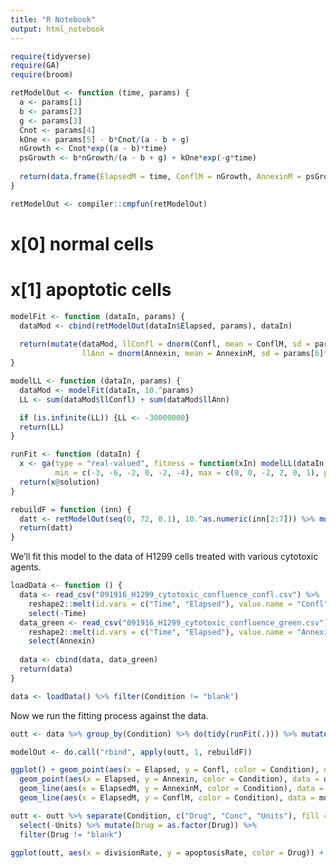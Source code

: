 ```yaml
---
title: "R Notebook"
output: html_notebook
---
```



```r
require(tidyverse)
require(GA)
require(broom)

retModelOut <- function (time, params) {
  a <- params[1]
  b <- params[2]
  g <- params[3]
  Cnot <- params[4]
  kOne <- params[5] - b*Cnot/(a - b + g)
  nGrowth <- Cnot*exp((a - b)*time)
  psGrowth <- b*nGrowth/(a - b + g) + kOne*exp(-g*time)
  
  return(data.frame(ElapsedM = time, ConflM = nGrowth, AnnexinM = psGrowth))
}

retModelOut <- compiler::cmpfun(retModelOut)
```


# x[0] normal cells
# x[1] apoptotic cells

```r
modelFit <- function (dataIn, params) {
  dataMod <- cbind(retModelOut(dataIn$Elapsed, params), dataIn)
  
  return(mutate(dataMod, llConfl = dnorm(Confl, mean = ConflM, sd = params[6]*ConflM, log = T), 
                llAnn = dnorm(Annexin, mean = AnnexinM, sd = params[6]*AnnexinM, log = T)))
}

modelLL <- function (dataIn, params) {
  dataMod <- modelFit(dataIn, 10.^params)
  LL <- sum(dataMod$llConfl) + sum(dataMod$llAnn)

  if (is.infinite(LL)) {LL <- -30000000}
  return(LL)
}

runFit <- function (dataIn) {
  x <- ga(type = "real-valued", fitness = function(xIn) modelLL(dataIn, xIn), 
          min = c(-3, -6, -2, 0, -2, -4), max = c(0, 0, -2, 2, 0, 1), popSize = 50, maxiter = 50, optim = T, parallel = T, monitor = F)
  return(x@solution)
}

rebuildF = function (inn) {
  datt <- retModelOut(seq(0, 72, 0.1), 10.^as.numeric(inn[2:7])) %>% mutate(Condition = inn[1])
  return(datt)
}
```


We'll fit this model to the data of H1299 cells treated with various cytotoxic agents.

```r
loadData <- function () {
  data <- read_csv("091916_H1299_cytotoxic_confluence_confl.csv") %>% 
    reshape2::melt(id.vars = c("Time", "Elapsed"), value.name = "Confl", variable.name = "Condition") %>% 
    select(-Time)
  data_green <- read_csv("091916_H1299_cytotoxic_confluence_green.csv") %>% 
    reshape2::melt(id.vars = c("Time", "Elapsed"), value.name = "Annexin", variable.name = "Condition") %>%
    select(Annexin)
  
  data <- cbind(data, data_green)
  return(data)
}

data <- loadData() %>% filter(Condition != "blank")
```


Now we run the fitting process against the data.

```r
outt <- data %>% group_by(Condition) %>% do(tidy(runFit(.))) %>% mutate(divisionRate = x1, apoptosisRate = x2)

modelOut <- do.call("rbind", apply(outt, 1, rebuildF))
```

```r
ggplot() + geom_point(aes(x = Elapsed, y = Confl, color = Condition), data = data) + 
  geom_point(aes(x = Elapsed, y = Annexin, color = Condition), data = data, shape = 2) + 
  geom_line(aes(x = ElapsedM, y = AnnexinM, color = Condition), data = modelOut) + 
  geom_line(aes(x = ElapsedM, y = ConflM, color = Condition), data = modelOut) + scale_y_log10()
```

```r
outt <- outt %>% separate(Condition, c("Drug", "Conc", "Units"), fill = "right", convert = T, sep = " ", remove = F) %>%
  select(-Units) %>% mutate(Drug = as.factor(Drug)) %>%
  filter(Drug != "blank")

ggplot(outt, aes(x = divisionRate, y = apoptosisRate, color = Drug)) + geom_point()
```
